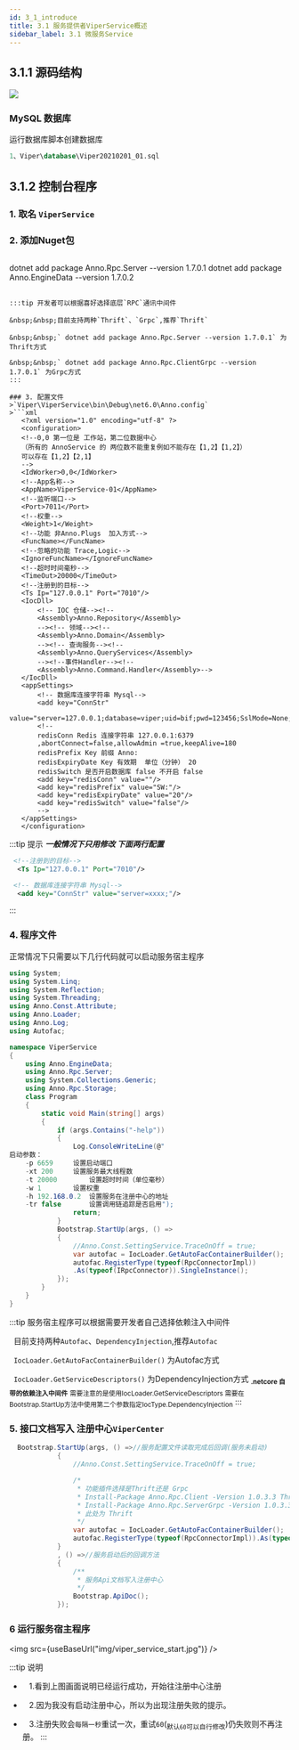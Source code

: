 ```yaml
---
id: 3_1_introduce
title: 3.1 服务提供者ViperService概述
sidebar_label: 3.1 微服务Service
---
```


## 3.1.1 源码结构

<div style={{width:"100%",textAlign:"center"}}>
    <img src={useBaseUrl("img/service01.jpg")} />
</div>

### MySQL 数据库


运行数据库脚本创建数据库

```sql
1、Viper\database\Viper20210201_01.sql
```

## 3.1.2 控制台程序
### 1. 取名 `ViperService`
### 2. 添加Nuget包
>```shell
 dotnet add package Anno.Rpc.Server --version 1.7.0.1
 dotnet add package Anno.EngineData --version 1.7.0.2
 ```

:::tip 开发者可以根据喜好选择底层`RPC`通讯中间件

&nbsp;&nbsp;目前支持两种`Thrift`、`Grpc`,推荐`Thrift`

&nbsp;&nbsp;` dotnet add package Anno.Rpc.Server --version 1.7.0.1` 为Thrift方式

&nbsp;&nbsp;` dotnet add package Anno.Rpc.ClientGrpc --version 1.7.0.1` 为Grpc方式
:::

### 3. 配置文件
>`Viper\ViperService\bin\Debug\net6.0\Anno.config`
>```xml
    <?xml version="1.0" encoding="utf-8" ?>
    <configuration>
    <!--0,0 第一位是 工作站，第二位数据中心
    （所有的 AnnoService 的 两位数不能重复例如不能存在【1,2】【1,2】）
    可以存在【1,2】【2,1】
    -->
    <IdWorker>0,0</IdWorker>
    <!--App名称-->
    <AppName>ViperService-01</AppName>
    <!--监听端口-->
    <Port>7011</Port>
    <!--权重-->
    <Weight>1</Weight>
    <!--功能 非Anno.Plugs  加入方式-->
    <FuncName></FuncName>
    <!--忽略的功能 Trace,Logic-->
    <IgnoreFuncName></IgnoreFuncName>
    <!--超时时间毫秒-->
    <TimeOut>20000</TimeOut>
    <!--注册到的目标-->
    <Ts Ip="127.0.0.1" Port="7010"/>
    <IocDll>
        <!-- IOC 仓储--><!--
        <Assembly>Anno.Repository</Assembly>
        --><!-- 领域--><!--
        <Assembly>Anno.Domain</Assembly>
        --><!-- 查询服务--><!--
        <Assembly>Anno.QueryServices</Assembly>
        --><!--事件Handler--><!--
        <Assembly>Anno.Command.Handler</Assembly>-->
    </IocDll>
    <appSettings>
        <!-- 数据库连接字符串 Mysql-->
        <add key="ConnStr" 
             value="server=127.0.0.1;database=viper;uid=bif;pwd=123456;SslMode=None;"/>
        <!--
        redisConn Redis 连接字符串 127.0.0.1:6379
        ,abortConnect=false,allowAdmin =true,keepAlive=180
        redisPrefix Key 前缀 Anno:
        redisExpiryDate Key 有效期  单位（分钟） 20
        redisSwitch 是否开启数据库 false 不开启 false
        <add key="redisConn" value=""/>
        <add key="redisPrefix" value="SW:"/>
        <add key="redisExpiryDate" value="20"/>
        <add key="redisSwitch" value="false"/>
        -->
    </appSettings>
    </configuration>
 ```

:::tip 提示
***一般情况下只用修改 下面两行配置***
```xml
 <!--注册到的目标-->
  <Ts Ip="127.0.0.1" Port="7010"/>

 <!-- 数据库连接字符串 Mysql-->
  <add key="ConnStr" value="server=xxxx;"/>
```
:::

### 4. 程序文件

正常情况下只需要以下几行代码就可以启动服务宿主程序

```csharp
using System;
using System.Linq;
using System.Reflection;
using System.Threading;
using Anno.Const.Attribute;
using Anno.Loader;
using Anno.Log;
using Autofac;

namespace ViperService
{
    using Anno.EngineData;
    using Anno.Rpc.Server;
    using System.Collections.Generic;
    using Anno.Rpc.Storage;
    class Program
    {
        static void Main(string[] args)
        {
            if (args.Contains("-help"))
            {
                Log.ConsoleWriteLine(@"
启动参数：
	-p 6659		设置启动端口
	-xt 200		设置服务最大线程数
	-t 20000		设置超时时间（单位毫秒）
	-w 1		设置权重
	-h 192.168.0.2	设置服务在注册中心的地址
	-tr false		设置调用链追踪是否启用");
                return;
            }
            Bootstrap.StartUp(args, () =>
            {
                //Anno.Const.SettingService.TraceOnOff = true;
                var autofac = IocLoader.GetAutoFacContainerBuilder();
                autofac.RegisterType(typeof(RpcConnectorImpl))
                .As(typeof(IRpcConnector)).SingleInstance();
            });
        }
    }
}

```
:::tip 服务宿主程序可以根据需要开发者自己选择依赖注入中间件

&nbsp;&nbsp;目前支持两种`Autofac`、`DependencyInjection`,推荐`Autofac`

&nbsp;&nbsp;`IocLoader.GetAutoFacContainerBuilder()` 为Autofac方式

&nbsp;&nbsp;`IocLoader.GetServiceDescriptors()` 为DependencyInjection方式 <sub>**.netcore 自带的依赖注入中间件**</sub>
<sub>需要注意的是使用IocLoader.GetServiceDescriptors 需要在Bootstrap.StartUp方法中使用第二个参数指定IocType.DependencyInjection</sub>
:::
### 5. 接口文档写入 注册中心`ViperCenter`

```csharp {6-60} title="这段代码直接黏贴就可以不用修改"
  Bootstrap.StartUp(args, () =>//服务配置文件读取完成后回调(服务未启动)
            {
                //Anno.Const.SettingService.TraceOnOff = true;

                /*
                 * 功能插件选择是Thrift还是 Grpc
                 * Install-Package Anno.Rpc.Client -Version 1.0.3.3 Thrift
                 * Install-Package Anno.Rpc.ServerGrpc -Version 1.0.3.3 Grpc
                 * 此处为 Thrift
                 */
                var autofac = IocLoader.GetAutoFacContainerBuilder();
                autofac.RegisterType(typeof(RpcConnectorImpl)).As(typeof(IRpcConnector)).SingleInstance();
            }
            , () =>//服务启动后的回调方法
            {
                /**
                 * 服务Api文档写入注册中心
                 */
                Bootstrap.ApiDoc();           
            });
```
### 6 运行服务宿主程序

<img src={useBaseUrl("img/viper_service_start.jpg")} />

:::tip 说明
- &nbsp;&nbsp; 1.看到上图画面说明已经运行成功，开始往注册中心注册

- &nbsp;&nbsp; 2.因为我没有启动注册中心，所以为出现注册失败的提示。
- &nbsp;&nbsp; 3.注册失败会`每隔一秒`重试一次，重试`60`(<sub>默认`60`可以自行修改</sub>)仍失败则不再注册。
:::
